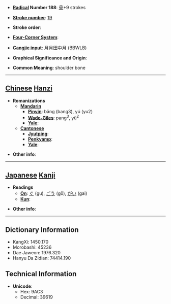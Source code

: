 * '''[[Wiktionary:Chinese radical index| Radical]] Number 188''': [[Wiktionary:Chinese radical index 骨|骨]]+9 strokes

* '''[[Wiktionary:Chinese total strokes index|Stroke number]]''': [[Wiktionary:Chinese total strokes index 19|19]]

* '''Stroke order''': 

* '''[[Wiktionary:Chinese four corner index|Four-Corner System]]''': 

* '''[[Wiktionary:Chinese Cangjie index|Cangjie input]]''': 月月田中月 (BBWLB)

* '''Graphical Significance and Origin''': 

* '''Common Meaning''': shoulder bone

----

== [[Chinese]] [[Hanzi]] ==

* '''Romanizations'''
** '''[[Mandarin]]'''
*** '''[[Pinyin]]''': bǎng (bang3), yú (yu2)
*** '''[[Wade-Giles]]''': pang<sup>3</sup>, yü<sup>2</sup>
*** '''[[Yale]]''': 
** '''[[Cantonese]]'''
*** '''[[Jyutping]]''':
*** '''[[Penkyamp]]''': 
*** '''[[Yale]]''': 

* '''Other info''': 

----

== [[Japanese]] [[Kanji]] ==

* '''Readings'''
** '''[[On]]''': [[ぐ]] (gu), [[ごう]] (gō), [[がい]] (gai)
** '''[[Kun]]''': 

* '''Other info''':  

----

== Dictionary Information ==

* KangXi: 1450.170
* Morobashi: 45236
* Dae Jaweon: 1976.320
* Hanyu Da Zidian: 74414.190

== Technical Information ==

* '''Unicode''':
** Hex: 9AC3
** Decimal: 39619